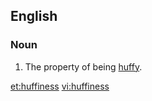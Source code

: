 ==English==

===Noun===
{{en-noun|-}}

# The property of being [[huffy]].

[[et:huffiness]]
[[vi:huffiness]]